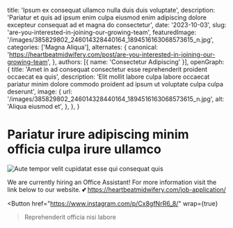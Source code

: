  title: 'Ipsum ex consequat ullamco nulla duis duis voluptate',
  description: 'Pariatur et quis ad ipsum enim culpa eiusmod enim adipiscing dolore excepteur consequat ad et magna do consectetur',
  date: '2023-10-03',
  slug: 'are-you-interested-in-joining-our-growing-team',
  featuredImage: '/images/385829802_246014328440164_1894516163068573615_n.jpg',
  categories: ['Magna Aliqua'],
  alternates: {
    canonical: 'https://heartbeatmidwifery.com/post/are-you-interested-in-joining-our-growing-team',
  },
  authors: [{ name: 'Consectetur Adipiscing' }],
  openGraph: {
    title: 'Amet in ad consequat consectetur esse reprehenderit proident occaecat ea quis',
    description: 'Elit mollit labore culpa labore occaecat pariatur minim dolore commodo proident ad ipsum ut voluptate culpa culpa deserunt',
    image: {
      url: '/images/385829802_246014328440164_1894516163068573615_n.jpg',
      alt: 'Aliqua eiusmod et',
    },
  },
}


# Pariatur irure adipiscing minim officia culpa irure ullamco

<Image
  src="/images/385829802_246014328440164_1894516163068573615_n.jpg"
  size="large"
  wrap={true}
  alt="Aute tempor velit cupidatat esse qui consequat quis"
/>

We are currently hiring an Office Assistant! For more information visit the link below to our website. 💕 https://heartbeatmidwifery.com/job-application/

<Button
  href="https://www.instagram.com/p/Cx8gfNrR6_8/"
  wrap={true}
>Reprehenderit officia nisi labore</Button>

